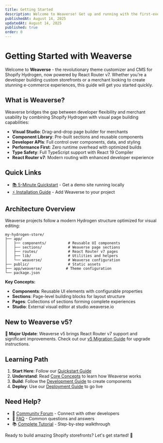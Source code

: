 ```yaml
---
title: Getting Started
description: Welcome to Weaverse! Get up and running with the first-ever Theme Customizer & CMS for Shopify Hydrogen in minutes.
publishedAt: August 14, 2025
updatedAt: August 14, 2025
published: true
order: 0
---
```


# Getting Started with Weaverse

Welcome to **Weaverse** - the revolutionary theme customizer and CMS for Shopify Hydrogen, now powered by React Router v7. Whether you're a developer building custom storefronts or a merchant looking to create stunning e-commerce experiences, this guide will get you started quickly.

## What is Weaverse?

Weaverse bridges the gap between developer flexibility and merchant usability by combining Shopify Hydrogen with visual page building capabilities:

- **Visual Studio**: Drag-and-drop page builder for merchants
- **Component Library**: Pre-built sections and reusable components
- **Developer APIs**: Full control over components, data, and styling
- **Performance First**: Zero runtime overhead with optimized builds
- **Type Safety**: Full TypeScript support with React 19 Compiler
- **React Router v7**: Modern routing with enhanced developer experience

## Quick Links

- [📚 5-Minute Quickstart](getting-started/quickstart) - Get a demo site running locally
- [⚡ Installation Guide](getting-started/installation) - Add Weaverse to your project

## Architecture Overview

Weaverse projects follow a modern Hydrogen structure optimized for visual editing:

```
my-hydrogen-store/
├── app/
│   ├── components/          # Reusable UI components
│   ├── sections/            # Weaverse page sections  
│   ├── routes/              # React Router v7 pages
│   ├── lib/                 # Utilities and helpers
│   └── weaverse/            # Weaverse configuration
├── public/                  # Static assets
├── app/weaverse/           # Theme configuration
└── package.json
```

**Key Concepts:**
- **Components**: Reusable UI elements with configurable properties
- **Sections**: Page-level building blocks for layout structure  
- **Pages**: Collections of sections forming complete experiences
- **Studio**: External visual editor at studio.weaverse.io

## New to Weaverse v5?

**🚀 Major Update**: Weaverse v5 brings React Router v7 support and significant improvements. Check out our [v5 Migration Guide](migration-advanced/v5-migration) for upgrade instructions.

## Learning Path

1. **Start Here**: Follow our [Quickstart Guide](getting-started/quickstart)
2. **Understand**: Read [Core Concepts](core-concepts) to learn how Weaverse works
3. **Build**: Follow the [Development Guide](development-guide) to create components
4. **Deploy**: Use our [Deployment Guide](deployment) to go live

## Need Help?

- 💬 [Community Forum](community) - Connect with other developers
- 📖 [FAQ](resources/faq) - Common questions and answers
- 📚 [Complete Tutorial](resources/tutorial) - Step-by-step walkthrough

Ready to build amazing Shopify storefronts? Let's get started! 🚀